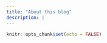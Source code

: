 ```yaml
---
title: "About this blog"
description: |
---
```


```r
knitr::opts_chunk$set(echo = FALSE)
```
